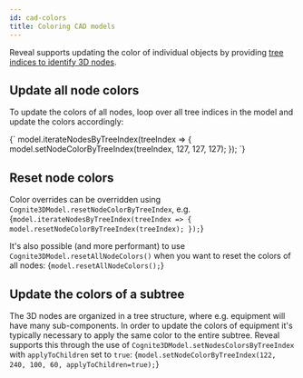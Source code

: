 ```yaml
---
id: cad-colors
title: Coloring CAD models
---
```



Reveal supports updating the color of individual objects by providing [tree indices to identify 3D nodes](../concepts.md).

<DemoWrapper modelId={4715379429968321} revisionId={5688854005909501} name="Cognite3DViewerDemo" />

## Update all node colors
To update the colors of all nodes, loop over all tree indices in the model and update the colors
accordingly:

<LiveCodeSnippet>
{`
model.iterateNodesByTreeIndex(treeIndex => {
  model.setNodeColorByTreeIndex(treeIndex, 127, 127, 127);
});
`}
</LiveCodeSnippet>

## Reset node colors

Color overrides can be overridden using `Cognite3DModel.resetNodeColorByTreeIndex`, e.g.
<LiveCodeSnippet>
{`
model.iterateNodesByTreeIndex(treeIndex => {
  model.resetNodeColorByTreeIndex(treeIndex);
});
`}
</LiveCodeSnippet>

It's also possible (and more performant) to use `Cognite3DModel.resetAllNodeColors()` when
you want to reset the colors of all nodes:
<LiveCodeSnippet>
{`
model.resetAllNodeColors();
`}
</LiveCodeSnippet>

## Update the colors of a subtree
The 3D nodes are organized in a tree structure, where e.g. equipment will have many sub-components. In
order to update the colors of equipment it's typically necessary to apply the same color to the entire
subtree. Reveal supports this through the use of `Cognite3DModel.setNodesColorsByTreeIndex` with `applyToChildren`
set to `true`:
<LiveCodeSnippet>
{`
model.setNodeColorByTreeIndex(122, 240, 100, 60, applyToChildren=true);
`}
</LiveCodeSnippet>
